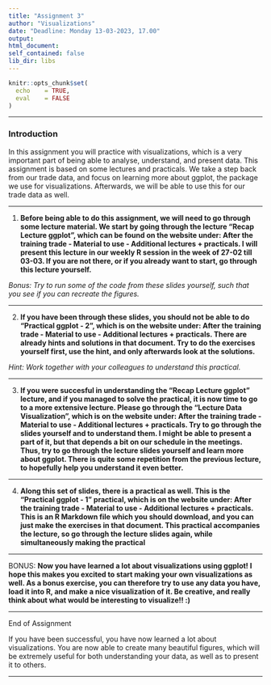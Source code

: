 ```yaml
---
title: "Assignment 3"
author: "Visualizations"
date: "Deadline: Monday 13-03-2023, 17.00"
output: 
html_document:
self_contained: false
lib_dir: libs
---
```


```r
knitr::opts_chunk$set(
  echo    = TRUE,
  eval    = FALSE
)
```

---

### Introduction
In this assignment you will practice with visualizations, which is a very important part of being able to analyse, understand, and present data. This assignment is based on some lectures and practicals. We take a step back from our trade data, and focus on learning more about ggplot, the package we use for visualizations. Afterwards, we will be able to use this for our trade data as well.

---

1. **Before being able to do this assignment, we will need to go through some lecture material. We start by going through the lecture "Recap Lecture ggplot", which can be found on the website under: After the training trade - Material to use - Additional lectures + practicals. I will present this lecture in our weekly R session in the week of 27-02 till 03-03. If you are not there, or if you already want to start, go through this lecture yourself.**

*Bonus: Try to run some of the code from these slides yourself, such that you see if you can recreate the figures.*

---

2. **If you have been through these slides, you should not be able to do "Practical ggplot - 2", which is on the website under: After the training trade - Material to use - Additional lectures + practicals. There are already hints and solutions in that document. Try to do the exercises yourself first, use the hint, and only afterwards look at the solutions.**

*Hint: Work together with your colleagues to understand this practical.*

---

3. **If you were succesful in understanding the "Recap Lecture ggplot" lecture, and if you managed to solve the practical, it is now time to go to a more extensive lecture. Please go through the "Lecture Data Visualization", which is on the website under: After the training trade - Material to use - Additional lectures + practicals. Try to go through the slides yourself and to understand them. I might be able to present a part of it, but that depends a bit on our schedule in the meetings. Thus, try to go through the lecture slides yourself and learn more about ggplot. There is quite some repetition from the previous lecture, to hopefully help you understand it even better.**

---

4. **Along this set of slides, there is a practical as well. This is the "Practical ggplot - 1" practical, which is on the website under: After the training trade - Material to use - Additional lectures + practicals. This is an R Markdown file which you should download, and you can just make the exercises in that document. This practical accompanies the lecture, so go through the lecture slides again, while simultaneously making the practical**

---

BONUS: **Now you have learned a lot about visualizations using ggplot! I hope this makes you excited to start making your own visualizations as well. As a bonus exercise, you can therefore try to use any data you have, load it into R, and make a nice visualization of it. Be creative, and really think about what would be interesting to visualize!! :)**

---

End of Assignment

If you have been successful, you have now learned a lot about visualizations. You are now able to create many beautiful figures, which will be extremely useful for both understanding your data, as well as to present it to others.

---
